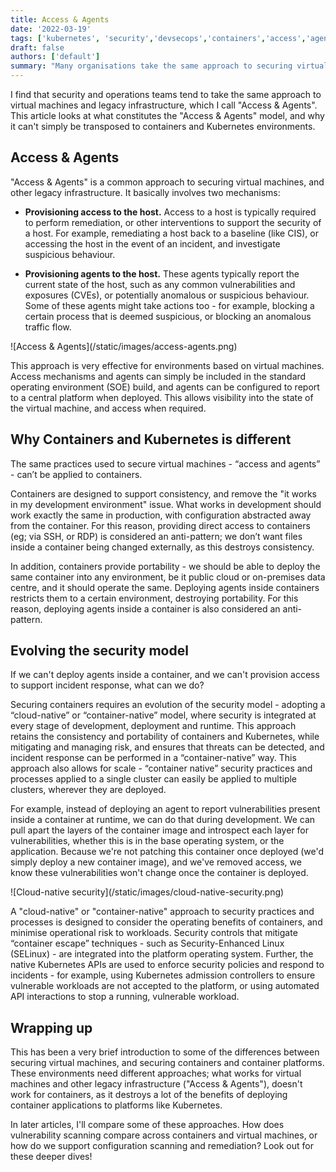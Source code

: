 ```yaml
---
title: Access & Agents
date: '2022-03-19'
tags: ['kubernetes', 'security','devsecops','containers','access','agents']
draft: false
authors: ['default']
summary: "Many organisations take the same approach to securing virtual machines, which I call 'Access & Agents'. While effective for virtual machines and other legacy infrastructure, this approach doesn't translate across to containers and Kubernetes, and this article looks at why."
---
```


I find that security and operations teams tend to take the same approach to virtual machines and legacy infrastructure, which I call "Access & Agents". This article looks at what constitutes the "Access & Agents" model, and why it can't simply be transposed to containers and Kubernetes environments.

## Access & Agents

"Access & Agents" is a common approach to securing virtual machines, and other legacy infrastructure. It basically involves two mechanisms:

- **Provisioning access to the host.** Access to a host is typically required to perform remediation, or other interventions to support the security of a host. For example, remediating a host back to a baseline (like CIS), or accessing the host in the event of an incident, and investigate suspicious behaviour.

- **Provisioning agents to the host.** These agents typically report the current state of the host, such as any common vulnerabilities and exposures (CVEs), or potentially anomalous or suspicious behaviour. Some of these agents might take actions too - for example, blocking a certain process that is deemed suspicious, or blocking an anomalous traffic flow.

<Zoom>
![Access & Agents](/static/images/access-agents.png)
</Zoom>

This approach is very effective for environments based on virtual machines. Access mechanisms and agents can simply be included in the standard operating environment (SOE) build, and agents can be configured to report to a central platform when deployed. This allows visibility into the state of the virtual machine, and access when required.

## Why Containers and Kubernetes is different

The same practices used to secure virtual machines - “access and agents” - can’t be applied to containers.

Containers are designed to support consistency, and remove the "it works in my development environment" issue. What works in development should work exactly the same in production, with configuration abstracted away from the container. For this reason, providing direct access to containers (eg; via SSH, or RDP) is considered an anti-pattern; we don’t want files inside a container being changed externally, as this destroys consistency. 

In addition, containers provide portability - we should be able to deploy the same container into any environment, be it public cloud or on-premises data centre, and it should operate the same. Deploying agents inside containers restricts them to a certain environment, destroying portability. For this reason, deploying agents inside a container is also considered an anti-pattern.

## Evolving the security model

If we can't deploy agents inside a container, and we can't provision access to support incident response, what can we do?

Securing containers requires an evolution of the security model - adopting a “cloud-native” or “container-native” model, where security is integrated at every stage of development, deployment and runtime. This approach retains the consistency and portability of containers and Kubernetes, while mitigating and managing risk, and ensures that threats can be detected, and incident response can be performed in a “container-native” way.  This approach also allows for scale - “container native” security practices and processes applied to a single cluster can easily be applied to multiple clusters, wherever they are deployed.

For example, instead of deploying an agent to report vulnerabilities present inside a container at runtime, we can do that during development. We can pull apart the layers of the container image and introspect each layer for vulnerabilities, whether this is in the base operating system, or the application. Because we're not patching this container once deployed (we'd simply deploy a new container image), and we've removed access, we know these vulnerabilities won't change once the container is deployed.

<Zoom>
![Cloud-native security](/static/images/cloud-native-security.png)
</Zoom>

A "cloud-native" or "container-native" approach to security practices and processes is designed to consider the operating benefits of containers, and minimise operational risk to workloads. Security controls that mitigate “container escape” techniques - such as Security-Enhanced Linux (SELinux) - are integrated into the platform operating system. Further, the native Kubernetes APIs are used to enforce security policies and respond to incidents - for example, using Kubernetes admission controllers to ensure vulnerable workloads are not accepted to the platform, or using automated API interactions to stop a running, vulnerable workload.

## Wrapping up

This has been a very brief introduction to some of the differences between securing virtual machines, and securing containers and container platforms. These environments need different approaches; what works for virtual machines and other legacy infrastructure ("Access & Agents"), doesn't work for containers, as it destroys a lot of the benefits of deploying container applications to platforms like Kubernetes.

In later articles, I'll compare some of these approaches. How does vulnerability scanning compare across containers and virtual machines, or how do we support configuration scanning and remediation? Look out for these deeper dives!

